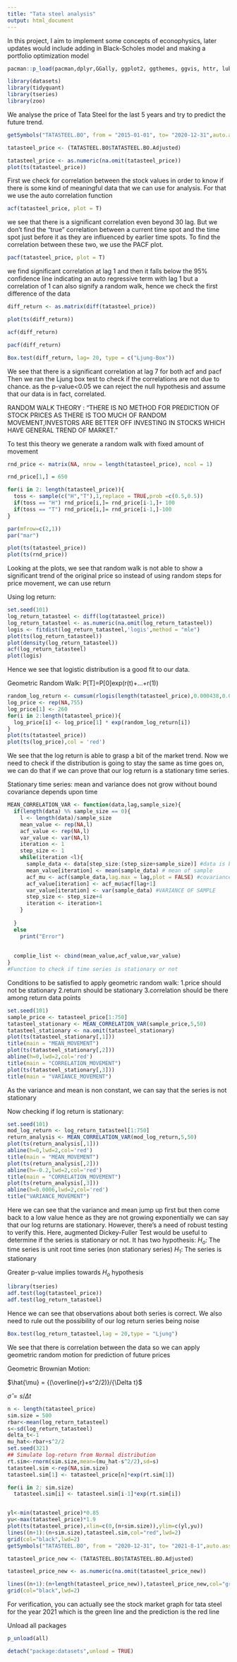 ```yaml
---
title: "Tata steel analysis"
output: html_document
---
```

In this project, I aim to implement some concepts of econophysics, later updates would include adding in Black-Scholes model and making a portfolio optimization model

```r
pacman::p_load(pacman,dplyr,GGally, ggplot2, ggthemes, ggvis, httr, lubridate, plotly, rio, rmarkdown, shiny, stringr, tidyr, fitdistrplus)

library(datasets)
library(tidyquant)
library(tseries)
library(zoo)
```

We analyse the price of Tata Steel for the last 5 years and try to predict the future trend.

```r
getSymbols("TATASTEEL.BO", from = "2015-01-01", to= "2020-12-31",auto.assign = TRUE,warnings = FALSE)

tatasteel_price <- (TATASTEEL.BO$TATASTEEL.BO.Adjusted)

tatasteel_price <- as.numeric(na.omit(tatasteel_price))
plot(ts(tatasteel_price))
```

First we check for correlation between the stock values in order to know if there is some kind of meaningful data that we can use for analysis.
For that we use the auto correlation function

```r
acf(tatasteel_price, plot = T)
```

we see that there is a significant correlation even beyond 30 lag. But we don't find the "true" 
correlation between a current time spot and the time spot just before it as they are influenced by earlier time spots. 
To find the correlation between these two, we use the PACF plot.

```r
pacf(tatasteel_price, plot = T)
```

we find significant correlation at lag 1 and then it falls below the 95% confidence line indicating an auto regressive term with lag 1 but a correlation of 1 can also signify a random walk, hence we check the first difference of the data

```r
diff_return <- as.matrix(diff(tatasteel_price))

plot(ts(diff_return))

acf(diff_return)

pacf(diff_return)

Box.test(diff_return, lag= 20, type = c("Ljung-Box"))
```

We see that there is a significant correlation at lag 7 for both acf and pacf
Then we ran the Ljung box test to check if the correlations are not due to chance. as the p-value<0.05 we can reject the null hypothesis and assume that our data is in fact, correlated.



RANDOM WALK THEORY : "THERE IS NO METHOD FOR PREDICTION OF STOCK PRICES AS THERE IS TOO MUCH OF RANDOM MOVEMENT,INVESTORS ARE BETTER OFF INVESTING IN STOCKS WHICH HAVE GENERAL TREND OF MARKET."

To test this theory we generate a random walk with fixed amount of movement


```r
rnd_price <- matrix(NA, nrow = length(tatasteel_price), ncol = 1)

rnd_price[1,] = 650

for(i in 2: length(tatasteel_price)){
  toss <- sample(c("H","T"),1,replace = TRUE,prob =c(0.5,0.5))
  if(toss == "H") rnd_price[i,]= rnd_price[i-1,]+ 100
  if(toss == "T") rnd_price[i,]= rnd_price[i-1,]-100
}

par(mfrow=c(2,1))
par("mar")

plot(ts(tatasteel_price))
plot(ts(rnd_price))
```


Looking at the plots, we see that random walk is not able to show a significant trend of the original price so instead of using random steps for price movement, we can use return 


Using log return:


```r
set.seed(101)
log_return_tatasteel <- diff(log(tatasteel_price))
log_return_tatasteel <- as.numeric(na.omit(log_return_tatasteel))
logis <- fitdist(log_return_tatasteel,'logis',method = "mle")
plot(ts(log_return_tatasteel))
plot(density(log_return_tatasteel))
acf(log_return_tatasteel)
plot(logis)
```
Hence we see that logistic distribution is a good fit to our data.

Geometric Random Walk:
P[T]=P[0]exp(r(t)+...+r(1))
```r
random_log_return <- cumsum(rlogis(length(tatasteel_price),0.000438,0.013333)) # This will calculate the sum of data point
log_price <- rep(NA,755)
log_price[1] <- 260
for(i in 2:length(tatasteel_price)){
  log_price[i] <- log_price[1] * exp(random_log_return[i])
}
plot(ts(tatasteel_price))
plot(ts(log_price),col = 'red')
```

We see that the log return is able to grasp a bit of the market trend. 
Now we need to check if the distribution is going to stay the same as time goes on, we can do that if we can prove that our log return is a stationary time series.

Stationary time series:
mean and variance does not grow without bound
covariance depends upon time

```r
MEAN_CORRELATION_VAR <- function(data,lag,sample_size){
  if(length(data) %% sample_size == 0){
    l <- length(data)/sample_size
    mean_value <- rep(NA,l)
    acf_value <- rep(NA,l)
    var_value <- var(NA,l)
    iteration <- 1
    step_size <- 1
    while(iteration <l){
      sample_data <- data[step_size:(step_size+sample_size)] #data is broken into lengths of sample size
      mean_value[iteration] <- mean(sample_data) # mean of sample
      acf_mu <- acf(sample_data,lag.max = lag,plot = FALSE) #covariance of sample
      acf_value[iteration] <- acf_mu$acf[lag+1]
      var_value[iteration] <- var(sample_data) #VARIANCE OF SAMPLE
      step_size <- step_size+4
      iteration <- iteration+1
    }
      
  }
  else
    print("Error")
  
 
  complie_list <- cbind(mean_value,acf_value,var_value)
}
#Function to check if time series is stationary or not
```

Conditions to be satisfied to apply geometric random walk:
1.price should not be stationary
2.return should be stationary
3.correlation should be there among return data points

```r
set.seed(101)
sample_price <- tatasteel_price[1:750] 
tatasteel_stationary <- MEAN_CORRELATION_VAR(sample_price,5,50)
tatasteel_stationary <- na.omit(tatasteel_stationary)
plot(ts(tatasteel_stationary[,1]))
title(main = "MEAN_MOVEMENT")
plot(ts(tatasteel_stationary[,2]))
abline(h=0,lwd=2,col='red')
title(main = "CORRELATION_MOVEMENT")
plot(ts(tatasteel_stationary[,3]))
title(main = "VARIANCE_MOVEMENT")
```
As the variance and mean is non constant, we can say that the series is not stationary

Now checking if log return is stationary:

```r
set.seed(101)
mod_log_return <- log_return_tatasteel[1:750]
return_analysis <- MEAN_CORRELATION_VAR(mod_log_return,5,50)
plot(ts(return_analysis[,1]))
abline(h=0,lwd=2,col='red')
title(main = "MEAN_MOVEMENT")
plot(ts(return_analysis[,2]))
abline(h=-0.2,lwd=2,col='red')
title(main = "CORRELATION_MOVEMENT")
plot(ts(return_analysis[,3]))
abline(h=0.0006,lwd=2,col='red')
title("VARIANCE_MOVEMENT")
```
Here we can see that the variance and mean jump up first but then come back to a low value hence as they are not growing exponentially we can say that our log returns are stationary. However, there's a need of robust testing to verify this.
Here, augmented Dickey-Fuller Test would be useful to determine if the series is stationary or not.
It has two hypothesis:
$H_{o}$: The time series is unit root time series (non stationary series)
$H_{1}$: The series is stationary

Greater p-value implies towards $H_{o}$ hypothesis

```r
library(tseries)
adf.test(log(tatasteel_price))
adf.test(log_return_tatasteel)
```
Hence we can see that observations about both series is correct.
We also need to rule out the possibility of our log return series being noise

```r
Box.test(log_return_tatasteel,lag = 20,type = "Ljung")
```
We see that there is correlation between the data so we can apply geometric random motion for prediction of future prices

Geometric Brownian Motion:

$\hat{\mu} = {(\overline{r}+s^2/2)}/{\Delta t}$

$\hat{\sigma} = s/{\Delta t}$


```r
n <- length(tatasteel_price)
sim.size = 500
rbar<-mean(log_return_tatasteel)
s<-sd(log_return_tatasteel)
delta_t<-1
mu_hat<-rbar+s^2/2
set.seed(321)
## Simulate log-return from Normal distribution
rt.sim<-rnorm(sim.size,mean=(mu_hat-s^2/2),sd=s)
tatasteel.sim <-rep(NA,sim.size)
tatasteel.sim[1] <- tatasteel_price[n]*exp(rt.sim[1])

for(i in 2: sim.size) 
  tatasteel.sim[i] <- tatasteel.sim[i-1]*exp(rt.sim[i])


yl<-min(tatasteel_price)*0.85
yu<-max(tatasteel_price)*1.9
plot(ts(tatasteel_price),xlim=c(0,(n+sim.size)),ylim=c(yl,yu))
lines((n+1):(n+sim.size),tatasteel.sim,col="red",lwd=2)
grid(col="black",lwd=2)
getSymbols("TATASTEEL.BO", from = "2020-12-31", to= "2021-8-1",auto.assign = TRUE,warnings = FALSE)

tatasteel_price_new <- (TATASTEEL.BO$TATASTEEL.BO.Adjusted)

tatasteel_price_new <- as.numeric(na.omit(tatasteel_price_new))

lines((n+1):(n+length(tatasteel_price_new)),tatasteel_price_new,col="green",lwd=2)
grid(col="black",lwd=2)

```
For verification, you can actually see the stock market graph for tata steel for the year 2021 which is the green line and the prediction is the red line






Unload all packages
```r

p_unload(all)

detach("package:datasets",unload = TRUE)
```

